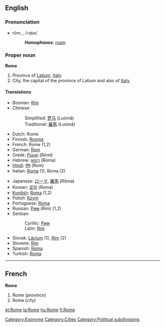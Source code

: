 {{wikipedia}}
==English==

{{rank|enter|consider|provided|969|Rome|twelve|opposite|vast}}

===Pronunciation===
*rōm, {{Unicode|/rəʊm/}}, /<tt>r@Um</tt>/
*:'''Homophones''': [[roam]]
*:{{Unicode|[[Rhymes:English:-əʊm|Rhymes: -əʊm]]}}

===Proper noun===
'''Rome'''

#Province of [[Latium]], [[Italy]].
#City, the capital of the province of Latium and also of [[Italy]].

====Translations====
{{top}}
*Bosnian: [[Rim]] {{m}}
*Chinese:
*:Simplified: [[罗马]] (Luómǎ)
*:Traditional: [[羅馬]] (Luómǎ)
*Dutch: Rome
*Finnish: [[Rooma]]
*French: Rome {{f}} (1,2)
*German: [[Rom]] {{n}}
*Greek: [[Ρώμη]] (Rómi) {{f}}
*Hebrew: [[רומא]] (Roma) {{f}}
*[[Hindi]]: [[रोम]] (Rom)
*Italian: [[Roma]] (1), Roma {{f}} (2)
{{mid}}
*Japanese: [[ローマ]], [[羅馬]] (Rōma)
*Korean: [[로마]] (Roma)
*[[Kurdish]]: [[Roma]] (1,2)
*Polish: [[Rzym]] {{m}}
*Portuguese: [[Roma]] {{f}}
*Russian: [[Рим]] (Rim) {{m}} (1,2)
*Serbian:
*:Cyrillic: [[Рим]] {{m}}
*:Latin: [[Rim]] {{m}}
*Slovak: [[Lácium]] {{n}} (1), [[Rím]] {{m}} (2)
*Slovene: [[Rim]] {{m}}
*Spanish: [[Roma]]
*Turkish: [[Roma]]
{{bottom}}

[[Category:Exonyms]]
[[Category:Cities]]
[[Category:Political subdivisions]]


----

==French==
'''Rome''' {{f}}

#Rome (''province'')
#Rome (''city'')

[[et:Rome]]
[[la:Rome]]
[[hu:Rome]]
[[fi:Rome]]